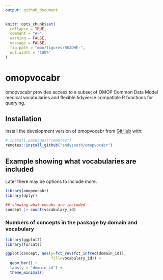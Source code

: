 ```yaml
---
output: github_document
---
```


<!-- README.md is generated from README.Rmd. Please edit that file -->
<!-- use devtools::build_readme() -->

```r
knitr::opts_chunk$set(
  collapse = TRUE,
  comment = "#>",
  warning = FALSE,
  message = FALSE,
  fig.path = "man/figures/README-",
  out.width = "100%"
)
```

# omopvocabr

<!-- badges: start -->
<!-- badges: end -->

omopvocabr provides access to a subset of OMOP Common Data Model medical vocabularies and flexible tidyverse compatible R functions for querying.

## Installation

Install the development version of omopvocabr from [GitHub](https://github.com/) with:

``` r
# install.packages("remotes")
remotes::install_github("andysouth/omopvocabr")
```

## Example showing what vocabularies are included

Later there may be options to include more.

```r

library(omopvocabr)
library(dplyr)

## showing what vocabs are included
concept |> count(vocabulary_id)

```

### Numbers of concepts in the package by domain and vocabulary

```r
library(ggplot2)
library(forcats)

ggplot(concept, aes(y=fct_rev(fct_infreq(domain_id)), 
                    fill=vocabulary_id)) +
  geom_bar() +
  labs(y = "domain_id") +
  theme_minimal()
```

